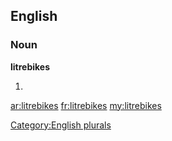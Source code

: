==English==

===Noun===
'''litrebikes'''

# {{plural of|[[litrebike]]}}

[[Category:English plurals]]

[[ar:litrebikes]]
[[fr:litrebikes]]
[[my:litrebikes]]